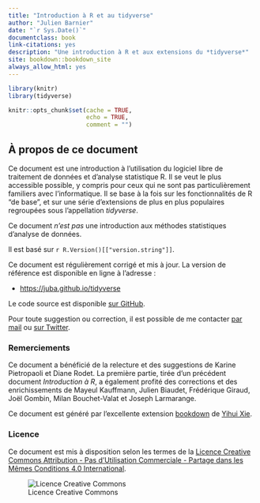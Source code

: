```yaml
--- 
title: "Introduction à R et au tidyverse"
author: "Julien Barnier"
date: "`r Sys.Date()`"
documentclass: book
link-citations: yes
description: "Une introduction à R et aux extensions du *tidyverse*"
site: bookdown::bookdown_site
always_allow_html: yes
---
```


```r
library(knitr)
library(tidyverse)

knitr::opts_chunk$set(cache = TRUE,
                      echo = TRUE,
                      comment = "")

```



## À propos de ce document {-}

Ce document est une introduction à l'utilisation du logiciel libre de traitement de données et d'analyse statistique R. Il se veut le plus accessible possible, y compris pour ceux qui ne sont pas particulièrement familiers avec l'informatique. Il se base à la fois sur les fonctionnalités de R "de base", et sur une série d'extensions de plus en plus populaires regroupées sous l'appellation *tidyverse*.

Ce document *n'est pas* une introduction aux méthodes statistiques d'analyse de données.

Il est basé sur `r R.Version()[["version.string"]]`.

Ce document est régulièrement corrigé et mis à jour. La version de référence est disponible en ligne à l'adresse :

- [https://juba.github.io/tidyverse](https://juba.github.io/tidyverse)

Le code source est disponible [sur GitHub](https://github.com/juba/tidyverse).

Pour toute suggestion ou correction, il est possible de me contacter [par mail](mailto:julien.barnier@ens-lyon.fr) ou [sur Twitter](https://twitter.com/lapply).


### Remerciements {-}

Ce document a bénéficié de la relecture et des suggestions de Karine Pietropaoli et Diane Rodet. La première partie, tirée d'un précédent document *Introduction à R*, a également profité des corrections et des enrichissements de Mayeul Kauffmann, Julien Biaudet, Frédérique Giraud, Joël Gombin, Milan Bouchet-Valat et Joseph Larmarange.

Ce document est généré par l'excellente extension [bookdown](https://bookdown.org/) de [Yihui Xie](https://yihui.name/).

### Licence {-}

Ce document est mis à disposition selon les termes de la [Licence Creative Commons Attribution - Pas d’Utilisation Commerciale - Partage dans les Mêmes Conditions 4.0 International](http://creativecommons.org/licenses/by-nc-sa/4.0/).

![Licence Creative Commons](resources/icons/license_cc.png)



